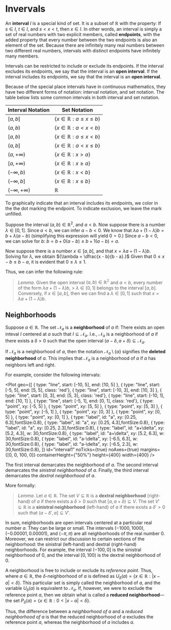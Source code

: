 
# Invervals

An **interval** $I$ is a special kind of set. It is a subset of
${\mathbb{R}}$ with the property: If ${s \in I,}$ ${t \in I,}$ and
${s < x < t,}$ then ${x \in I.}$ In other words, an interval is simply a
set of real numbers with two explicit members, called **endpoints**, with
the added property that every number between the two endpoints is also an
element of the set. Because there are infinitely many real numbers between
two different real numbers, intervals with distinct endpoints have
infinitely many members.

Intervals can be restricted to include or exclude its endpoints. If the
interval excludes its endpoints, we say that the interval is an **open
interval**. If the interval includes its endpoints, we say that the
interval is an **open interval**.

Because of the special place intervals have in continuous mathematics, they
have two different forms of notation: interval notation, and set notation.
The table below lists some common intervals in both interval and set
notation.

| Interval Notation        | Set Notation                               |
| ------------------------ | ------------------------------------------ |
| ${[a, b]}$               | ${\{x \in \mathbb{R} : a \leq x \leq b\}}$ |
| ${(a,b)}$                | ${\{x \in \mathbb{R} : a < x < b\}}$       |
| ${[a, b)}$               | ${\{ x \in \mathbb{R} : a \leq x < b \}}$  |
| ${(a, b]}$               | ${\{ x \in \mathbb{R} : a < x \leq b \}}$  |
| ${(a, + \infty)}$        | ${\{ x \in \mathbb{R} : x > a \}}$         |
| ${[a, + \infty)}$        | ${\{ x \in \mathbb{R} : x \geq a \}}$      |
| ${(- \infty, b)}$        | ${\{ x \in \mathbb{R} : x < b \}}$         |
| ${(- \infty, b]}$        | ${\{ x \in \mathbb{R} : x \leq b \}}$      |
| ${(- \infty, + \infty)}$ | ${\mathbb{R}}$                             |

To graphically indicate that an interval includes its endpoints, we color
in the the dot marking the endpoint. To indicate exclusion, we leave the
mark unfilled.

Suppose the interval ${(a, b) \in \mathbb{R}^2,}$ and ${a < b.}$ Now
suppose there is a number ${\lambda \in [0,1].}$ Since ${a < b}$, we can
infer ${a - b < 0.}$ We know that
${\lambda{a} + (1 - \lambda){b} = b + \lambda{(a-b)}}$ (simplifying this
expression will yield ${0 = 0}$.) Since ${a - b < 0,}$ we can solve for
$b$: ${b = b + 0(a - b) \leq b + 1(a - b) = a.}$

Now suppose there is a number ${x \in [a,b],}$ and that
${x = \lambda{a} + (1 - \lambda){b}.}$ Solving for ${\lambda,}$ we obtain
${\lambda = \dfrac{x - b}{b - a}.}$ Given that ${0 \leq x - b \leq b - a,}$
it is evident that ${0 \leq \lambda \leq 1.}$

Thus, we can infer the following rule:

> _Lemma_. Given the open interval ${(a,b) \in \mathbb{R^2}}$ and
> ${a < b,}$ every number of the form ${\lambda{a} + (1 - \lambda)b,}$ >
> ${\lambda \in [0,1]}$ belongs to the interval ${[a,b].}$ Conversely, if
> ${x \in [a,b],}$ then we can find a ${\lambda \in [0,1]}$ such that
> ${x = \lambda{a} + (1 - \lambda){b}.}$

## Neighborhoods

Suppose ${a \in \mathbb{R}.}$ The set $\mathcal{N}_a$ is a **neighborhood**
of $a$ if: There exists an open inteval $I$ centered at $a$ such that
${I \subseteq \mathcal{N}_a.}$ I.e., $\mathcal{N} _a$ is a neighborhood of
$a$ if there exists a ${\delta > 0}$ such that the open interval
${(a - \delta, a + \delta) \subseteq \mathcal{N}_a.}$

If $\mathcal{N}_a$ is a neighborhood of $a$, then the notation
${\mathcal{N}_a \setminus \{ a \}}$ signifies the **deleted neighborhood**
of $a$. This implies that ${\mathcal{N}_a}$ is a neighborhood of $a$ if $a$
has neighbors left and right.

For example, consider the following intervals:

<Plot
	geo={[
		{ type: "line", start: [-10, 5], end: [10, 5] },
		{ type: "line", start: [-5, 5], end: [5, 5], class: 'red'},
		{ type: "line", start: [-10, 3], end: [10, 3] },
		{ type: "line", start: [0, 3], end: [5, 3], class: 'red'},
		{ type: "line", start: [-10, 1], end: [10, 1] },
		{ type: "line", start: [-5, 1], end: [0, 1], class: 'red'},
		{ type: "point", xy: [-5, 5] },
		{ type: "point", xy: [5, 5] },
		{ type: "point", xy: [5, 3] },
		{ type: "point", xy: [-5, 1] },
		{ type: "point", xy: [0, 3] },
		{ type: "point", xy: [0, 5] },
		{ type: "point", xy: [0, 1] },
		{ type: "label", id: "a", xy: [0.25, 6.3],fontSize:0.8},
		{ type: "label", id: "a", xy: [0.25, 4.3],fontSize:0.8},
		{ type: "label", id: "a", xy: [0.25, 2.3],fontSize:0.8},
		{ type: "label", id: "a+\\delta", xy: [5.2, 4.3], w: 30,fontSize:0.8},
		{ type: "label", id: "a+\\delta", xy: [5.2, 6.3], w: 30,fontSize:0.8},
		{ type: "label", id: "a-\\delta", xy: [-6.5, 6.3], w: 30,fontSize:0.8},
		{ type: "label", id: "a-\\delta", xy: [-6.5, 2.3], w: 30,fontSize:0.8},
	]}
	id="interval1"
	noTicks={true}
	noAxes={true}
	margins={[0, 0, 100, 0]}
	containerHeight={"50%"}
	height={400}
	width={400}
/>

The first interval demarcates the neighborhood of $a$. The second
interval demarcates the _sinistral neighborhood_ of $a$. Finally, the
third interval demarcates the _dextral neighborhood_ of $a$.

More formally:

> _Lemma_. Let ${a \in \mathbb{R}.}$ The set ${V \subseteq \mathbb{R}}$ is
> a **dextral neighborhood** (right-hand) of $a$ if there exists a
> ${\delta > 0}$ such that ${[a, a + \delta) \subseteq V.}$ The set
> ${V' \subseteq \mathbb{R}}$ is a **sinistral neighborhood** (left-hand)
> of $a$ if there exists a ${\delta' > 0}$ such that
> ${(a - \delta', a] \subseteq V'.}$

In sum, neighborhoods are open intervals centered at a particular real
number $a.$ They can be large or small. The intervals ${(-1000, 1000)}$,
${(-0.00001, 0.00001)}$, and ${(-\pi, \pi)}$ are all neighborhoods of the
real number 0. Moreover, we can restrict our discussion to certain sections
of the neighborhood: the sinistral (left-hand) and dextral (right-hand)
neighborhoods. For example, the interval ${(-100, 0]}$ is the sinistral
neighborhood of 0, and the interval ${[0, 100)}$ is the dextral
neighborhood of 0.

A neighborhood is free to include or exclude its _reference point_. Thus,
where ${a \in \mathbb{R},}$ the ${\delta \text{-neighborhood} }$ of $a$ is
defined as
${U_{\delta}(a) = \{ x \in \mathbb{R} : \lvert x - a \rvert < \delta \}.}$
This particular set is simply called the neighborhood of $a$, and the
variable ${U_{\delta}(a)}$ is equivalent to ${\mathcal{N}_a}$. If, however,
we were to exclude the reference point $a$, then we obtain what is called a
**reduced neighborhood**&mdash;the set
${P_{\delta}(a) = \{ x \in \mathbb{R} : 0 < \lvert x - a \rvert < \delta \}.}$

Thus, the difference between a _neighborhood of $a$_ and a _reduced
neighborhood of $a$_ is that the reduced neighborhood of $a$ excludes the
reference point $a$, whereas the neighborhood of $a$ includes $a$.

